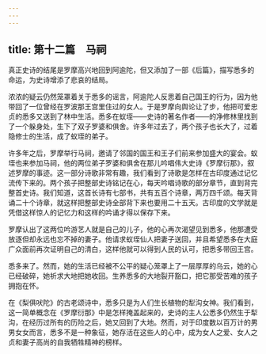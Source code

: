 ```yaml
---
---
---
```

title: 第十二篇　马祠
---




真正史诗的结尾是罗摩高兴地回到阿逾陀，但又添加了一部《后篇》，描写悉多的命运，为史诗增添了悲哀的结局。

浓浓的疑云仍然笼罩着关于悉多的谣言，阿逾陀人反思着自己国王的行为，因为他带回了一位曾经在罗波那王宫里住过的女人。于是罗摩向舆论让了步，他把可爱忠贞的悉多又送到了林中生活。悉多在蚁垤——史诗的著名作者——的净修林里找到了一个躲身处，生下了双子罗婆和俱舍。许多年过去了，两个孩子也长大了，过着隐修士的生活，成了蚁垤的弟子。

许多年之后，罗摩举行马祠，邀请了邻国的国王和王子们前来参加盛大的宴会。蚁垤也来参加马祠，他的两位弟子罗婆和俱舍在那儿吟唱伟大史诗《罗摩衍那》，叙述罗摩的事迹。这一部分诗歌非常有趣，我们看到了诗歌是怎样在古印度通过记忆流传下来的。两个孩子把整部史诗铭记在心，每天吟唱诗歌的部分章节，直到背完整首史诗。我们知道，这首长诗有七部书，共有五百个诗章，两万四千颂。每天背诵二十个诗章，就这样把整部史诗全部背下来也要用二十五天。古印度的文学就是凭借这样惊人的记忆力和这样的吟诵才得以保存下来。

罗摩认出了这两位吟游艺人就是自己的儿子，他的心再次渴望见到悉多，他那遭受放逐但却永远也忘不掉的妻子。他请求蚁垤仙人把妻子送回，并且希望悉多在大庭广众面前再次证明自己的清白，这样他就可以得到人民的认可，把悉多带回王宫。

悉多来了。然而，她的生活已经被不公平的疑心笼罩上了一层厚厚的乌云，她的心已经破碎，她祈求大地把她收回。生养悉多的大地裂开豁口，把它那受苦难的孩子拥抱在怀。

在《梨俱吠陀》的古老颂诗中，悉多只是为人们生长植物的犁沟女神。我们看到，这一简单概念在《罗摩衍那》中是怎样掩盖起来的，史诗的主人公悉多仍然生于犁沟，在经历过所有的历险之后，她又回到了大地。然而，对于印度数以百万计的男男女女而言，悉多不是一种象征，她存活在这些人的心中，成为女人之爱、女人之贞和妻子高尚的自我牺牲精神的榜样。